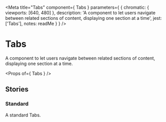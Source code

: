 
<Meta
  title="Tabs"
  component={ Tabs }
  parameters={ {
    chromatic: { viewports: [640, 480] },
    description: 'A component to let users navigate between related sections of content, displaying one section at a time',
    jest: ['Tabs'],
    notes: readMe
  } }
/>

# Tabs

A component to let users navigate between related sections of content, displaying one section at a time.

<Preview withToolbar>
  <Story name="Tabs">
    <Tabs items={[
    {
      href: "/",
      text: "Inactive 1",
    },
    {
      href: "#main-content",
      text: "Active",
    },
    {
      href: "/#main-content",
      text: "Inactive 2",
    },
  ]} />
  </Story>
</Preview>

<Props of={ Tabs } />


## Stories
### Standard

A standard Tabs.

<Preview>
  <Story name="Standard">
    <Tabs items={[
    {
      href: "/",
      text: "Inactive 1",
    },
    {
      href: "#main-content",
      text: "Active",
    },
    {
      href: "/#main-content",
      text: "Inactive 2",
    },
  ]} />
  </Story>
</Preview>
